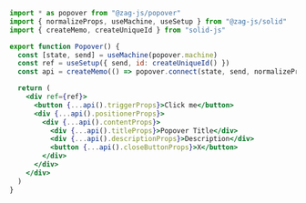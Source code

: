 ```jsx
import * as popover from "@zag-js/popover"
import { normalizeProps, useMachine, useSetup } from "@zag-js/solid"
import { createMemo, createUniqueId } from "solid-js"

export function Popover() {
  const [state, send] = useMachine(popover.machine)
  const ref = useSetup({ send, id: createUniqueId() })
  const api = createMemo(() => popover.connect(state, send, normalizeProps))

  return (
    <div ref={ref}>
      <button {...api().triggerProps}>Click me</button>
      <div {...api().positionerProps}>
        <div {...api().contentProps}>
          <div {...api().titleProps}>Popover Title</div>
          <div {...api().descriptionProps}>Description</div>
          <button {...api().closeButtonProps}>X</button>
        </div>
      </div>
    </div>
  )
}
```
